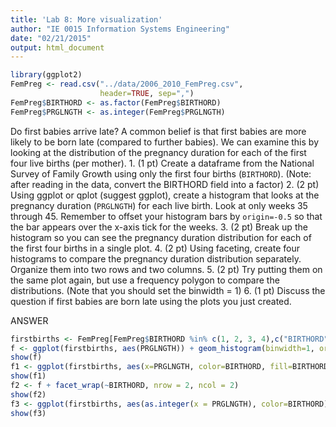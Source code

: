 ```yaml
---
title: 'Lab 8: More visualization'
author: "IE 0015 Information Systems Engineering"
date: "02/21/2015"
output: html_document
---
```

```r
library(ggplot2)
FemPreg <- read.csv("../data/2006_2010_FemPreg.csv",
                    header=TRUE, sep=",")
FemPreg$BIRTHORD <- as.factor(FemPreg$BIRTHORD)
FemPreg$PRGLNGTH <- as.integer(FemPreg$PRGLNGTH)
```


Do first babies arrive late?  A common belief is that first babies are more likely to be born late (compared to further babies).  We can examine this by looking at the distribution of the pregnancy duration for each of the first four live births (per mother).
1.  (1 pt) Create a dataframe from the National Survey of Family Growth using only the first four births (`BIRTHORD`). (Note: after reading in the data, convert the BIRTHORD field into a factor)
2.  (2 pt) Using ggplot or qplot (suggest ggplot), create a histogram that looks at the pregnancy duration (`PRGLNGTH`) for each live birth.  Look at only weeks 35 through 45.  Remember to offset your histogram bars by `origin=-0.5` so that the bar appears over the x-axis tick for the weeks.
3.  (2 pt) Break up the histogram so you can see the pregnancy duration distribution for each of the first four births in a single plot.
4.  (2 pt) Using faceting, create four histograms to compare the pregnancy duration distribution separately. Organize them into two rows and two columns.
5.  (2 pt) Try putting them on the same plot again, but use a frequency polygon to compare the distributions. (Note that you should set the binwidth = 1)
6.  (1 pt) Discuss the question if first babies are born late using the plots you just created.
  
ANSWER

```r
firstbirths <- FemPreg[FemPreg$BIRTHORD %in% c(1, 2, 3, 4),c("BIRTHORD", "PRGLNGTH")]
f <- ggplot(firstbirths, aes(PRGLNGTH)) + geom_histogram(binwidth=1, origin=-0.5, width=0.8) + xlim(35, 45)  + ggtitle("Distribution of pregnancy durations") + xlab("Weeks")
show(f)
f1 <- ggplot(firstbirths, aes(x=PRGLNGTH, color=BIRTHORD, fill=BIRTHORD)) + geom_histogram(position="dodge", binwidth=1, origin=-0.5, width=0.8) + xlim(35, 45) + ggtitle("Distribution of pregnancy durations by birthorder") + xlab("Weeks")
show(f1)
f2 <- f + facet_wrap(~BIRTHORD, nrow = 2, ncol = 2)
show(f2)
f3 <- ggplot(firstbirths, aes(as.integer(x = PRGLNGTH), color=BIRTHORD)) + geom_freqpoly(binwidth=1,origin=-0.5) + ggtitle("Distribution of pregnancy durations by birthorder") + xlab("Weeks") + xlim(35, 45)
show(f3)
```


